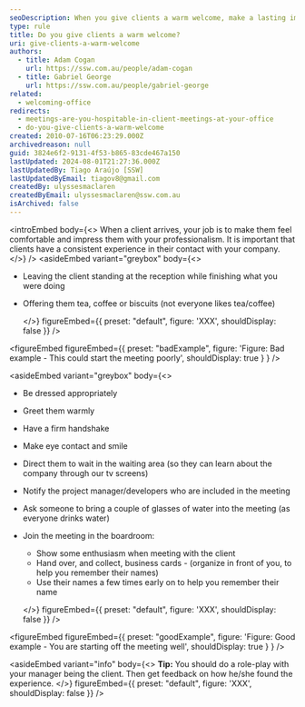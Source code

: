 ```yaml
---
seoDescription: When you give clients a warm welcome, make a lasting impression and set the tone for a successful meeting.
type: rule
title: Do you give clients a warm welcome?
uri: give-clients-a-warm-welcome
authors:
  - title: Adam Cogan
    url: https://ssw.com.au/people/adam-cogan
  - title: Gabriel George
    url: https://ssw.com.au/people/gabriel-george
related:
  - welcoming-office
redirects:
  - meetings-are-you-hospitable-in-client-meetings-at-your-office
  - do-you-give-clients-a-warm-welcome
created: 2010-07-16T06:23:29.000Z
archivedreason: null
guid: 3824e6f2-9131-4f53-b865-83cde467a150
lastUpdated: 2024-08-01T21:27:36.000Z
lastUpdatedBy: Tiago Araújo [SSW]
lastUpdatedByEmail: tiagov8@gmail.com
createdBy: ulyssesmaclaren
createdByEmail: ulyssesmaclaren@ssw.com.au
isArchived: false
---
```


<introEmbed
  body={<>
When a client arrives, your job is to make them feel comfortable and impress them with your professionalism. It is important that clients have a consistent experience in their contact with your company.
  </>}
/>
<asideEmbed
  variant="greybox"
  body={<>
    
* Leaving the client standing at the reception while finishing what you were doing
* Offering them tea, coffee or biscuits (not everyone likes tea/coffee)

  </>}
  figureEmbed={{
    preset: "default",
    figure: 'XXX',
    shouldDisplay: false
  }}
/>

<figureEmbed figureEmbed={{
  preset: "badExample",
  figure: 'Figure: Bad example - This could start the meeting poorly',
  shouldDisplay: true
} } />


<asideEmbed
  variant="greybox"
  body={<>
    
* Be dressed appropriately
* Greet them warmly
* Have a firm handshake
* Make eye contact and smile
* Direct them to wait in the waiting area (so they can learn about the company through our tv screens)
* Notify the project manager/developers who are included in the meeting
* Ask someone to bring a couple of glasses of water into the meeting (as everyone drinks water)
* Join the meeting in the boardroom:
  * Show some enthusiasm when meeting with the client
  * Hand over, and collect, business cards - (organize in front of you, to help you remember their names)
  * Use their names a few times early on to help you remember their name

  </>}
  figureEmbed={{
    preset: "default",
    figure: 'XXX',
    shouldDisplay: false
  }}
/>

<figureEmbed figureEmbed={{
  preset: "goodExample",
  figure: 'Figure: Good example - You are starting off the meeting well',
  shouldDisplay: true
} } />


<asideEmbed
  variant="info"
  body={<>
    **Tip:** You should do a role-play with your manager being the client. Then get feedback on how he/she found the experience.
  </>}
  figureEmbed={{
    preset: "default",
    figure: 'XXX',
    shouldDisplay: false
  }}
/>
